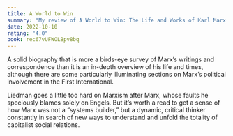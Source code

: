 ```yaml
---
title: A World to Win
summary: "My review of A World to Win: The Life and Works of Karl Marx by Sven-Eric Liedman."
date: 2022-10-10
rating: "4.0"
book: rec67vUFWOLBpv8bq
---
```



<FeaturedBook id="rec67vUFWOLBpv8bq" loading="eager" />

A solid biography that is more a birds-eye survey of Marx’s writings and correspondence than it is an in-depth overview of his life and times, although there are some particularly illuminating sections on Marx’s political involvement in the First International.

Liedman goes a little too hard on Marxism after Marx, whose faults he speciously blames solely on Engels. But it’s worth a read to get a sense of how Marx was not a “systems builder,” but a dynamic, critical thinker constantly in search of new ways to understand and unfold the totality of capitalist social relations.
